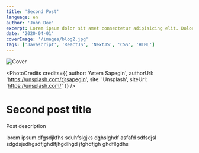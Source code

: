 ```yaml
---
title: 'Second Post'
language: en
author: 'John Doe'
excerpt: Lorem ipsum dolor sit amet consectetur adipisicing elit. Doloremque odio alias similique repudiandae ratione
date: '2020-04-01'
coverImage: '/images/blog2.jpg'
tags: ['Javascript', 'ReactJS', 'NextJS', 'CSS', 'HTML']
---
```



![Cover](/images/blog2.jpg)

<PhotoCredits
  credits={{
    author: 'Artem Sapegin',
    authorUrl: 'https://unsplash.com/@sapegin',
    site: 'Unsplash',
    siteUrl: 'https://unsplash.com/'
  }}
/>

# Second post title

Post description

lorem ipsum dfgsdjkfhs sduhfslgjks dghslghdf asfafd sdfsdjsl sdgdsjsdhgsdfjghdlfjhgdlhgd jfghdfjgh ghdfllgdhs
